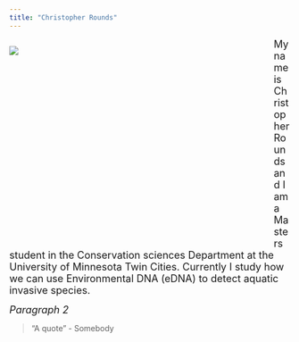```yaml
---
title: "Christopher Rounds"
---
```


<div style= "float : left; position : relative; top: 0px; width : 450px; height : 360px; padding-right: 24px; margin-bottom : 0px">
![](./photos/Headshot.JPG)

</div>

<font size = "4"> 
My name is Christopher Rounds and I am a Masters student in the Conservation sciences Department at the University of Minnesota Twin Cities. Currently I study how we can use Environmental DNA (eDNA) to detect aquatic invasive species. 
</font>  
  
  
  
<font size = "4">
*Paragraph 2*  
</font>

>"A quote" - Somebody

